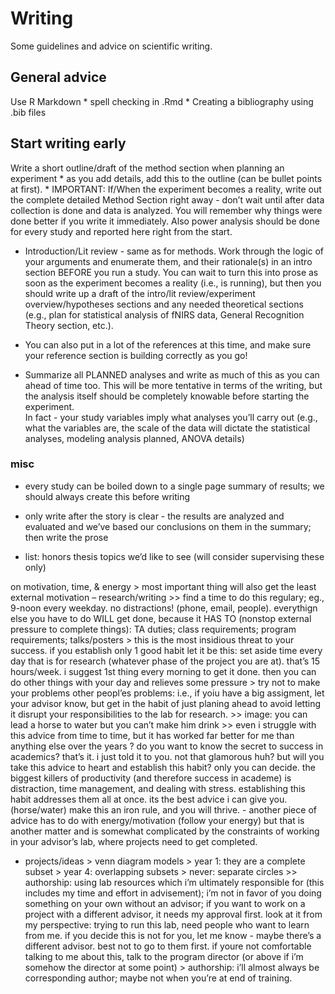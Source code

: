 # Writing

Some guidelines and advice on scientific writing.

## General advice

Use R Markdown
* spell checking in .Rmd
* Creating a bibliography using .bib files

## Start writing early
Write a short outline/draft of the method section when planning an experiment
* as you add details, add this to the outline (can be bullet points at first).
* IMPORTANT: If/When the experiment becomes a reality, write out the complete detailed Method Section right away - don't wait until after data collection is done and data is analyzed.  You will remember why things were done better if you write it immediately. Also power analysis should be done for every study and reported here right from the start. 

* Introduction/Lit review - same as for methods.  Work through the logic of your arguments and enumerate them, and their rationale(s) in an intro section BEFORE you run a study.  You can wait to turn this into prose as soon as the experiment becomes a reality (i.e., is running), but then you should write up a draft of the intro/lit review/experiment overview/hypotheses sections and any needed theoretical sections (e.g., plan for statistical analysis of fNIRS data, General Recognition Theory section, etc.). 
* You can also put in a lot of the references at this time, and make sure your reference section is building correctly as you go!

* Summarize all PLANNED analyses and write as much of this as you can ahead of time too.  This will be more tentative in terms of the writing, but the analysis itself should be completely knowable before starting the experiment.  
In fact - your study variables imply what analyses you'll carry out (e.g., what the variables are, the scale of the data will dictate the statistical analyses, modeling analysis planned, ANOVA details)



### misc

* every study can be boiled down to a single page summary of results; we should always create this before writing

* only write after the story is clear - the results are analyzed and evaluated and we've based our conclusions on them in the summary; then write the prose

* list: honors thesis topics we'd like to see (will consider supervising these only)

on motivation, time, & energy
> most important thing will also get the least external motivation -- research/writing
>> find a time to do this regulary; eg., 9-noon every weekday.  no distractions! (phone, email, people). 
everythign else you have to do WILL get done, because it HAS TO (nonstop external pressure to complete things): TA duties; class requirements; program requirements; talks/posters
> this is the most insidious threat to your success.  if you establish only 1 good habit let it be this: set aside time every day that is for research (whatever phase of the project you are at).  that's 15 hours/week.  i suggest 1st thing every morning to get it done.  then you can do other things with your day and relieves some pressure
> try not to make your problems other peopl'es problems: i.e., if yoiu have a big assigment, let your advisor know, but get in the habit of just planing ahead to avoid letting it disrupt your responsibilities to the lab for research.
>> image: you can lead a horse to water but you can't make him drink
>> even i struggle with this advice from time to time, but it has worked far better for me than anything else over the years
? do you want to know the secret to success in academics?  that's it.  i just told it to you.  not that glamorous huh?  but will you take this advice to heart and establish this habit?  only you can decide.  the biggest killers of productivity (and therefore success in academe) is distraction, time management, and dealing with stress.  establishing this habit addresses them all at once.  its the best advice i can give you. (horse/water)  make this an iron rule, and you will thrive.
- another piece of advice has to do with energy/motivation (follow your energy) but that is another matter and is somewhat complicated by the constraints of working in your advisor's lab, where projects need to get completed.

* projects/ideas
> venn diagram models
> year 1: they are a complete subset
> year 4: overlapping subsets
> never: separate circles
>> authorship: using lab resources which i'm ultimately responsible for (this includes my time and effort in advisement); i'm not in favor of you doing something on your own without an advisor;  if you want to work on a project with a different advisor, it needs my approval first.  look at it from my perspective: trying to run this lab, need people who want to learn from me.  if you decide this is not for you, let me know - maybe there's a different advisor.  best not to go to them first.  if youre not comfortable talking to me about this, talk to the program director (or above if i'm somehow the director at some point)
> authorship: i'll almost always be corresponding author; maybe not when you're at end of training.  




